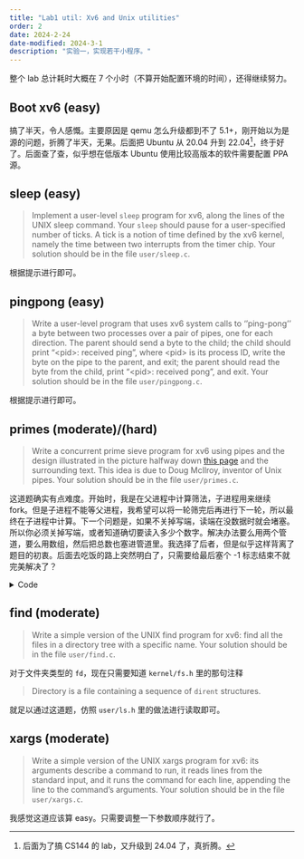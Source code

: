```yaml
---
title: "Lab1 util: Xv6 and Unix utilities"
order: 2
date: 2024-2-24
date-modified: 2024-3-1
description: "实验一，实现若干小程序。"
---
```


整个 lab 总计耗时大概在 7 个小时（不算开始配置环境的时间），还得继续努力。

## Boot xv6 (easy)

搞了半天，令人感慨。主要原因是 qemu 怎么升级都到不了 5.1+，刚开始以为是源的问题，折腾了半天，无果。后面把 Ubuntu 从 20.04 升到 22.04[^1]，终于好了。后面查了查，似乎想在低版本 Ubuntu 使用比较高版本的软件需要配置 PPA 源。

[^1]: 后面为了搞 CS144 的 lab，又升级到 24.04 了，真折腾。

## sleep (easy)

> Implement a user-level `sleep` program for xv6, along the lines of the UNIX sleep command. Your `sleep` should pause for a user-specified number of ticks. A tick is a notion of time defined by the xv6 kernel, namely the time between two interrupts from the timer chip. Your solution should be in the file `user/sleep.c`.

根据提示进行即可。

## pingpong (easy)

> Write a user-level program that uses xv6 system calls to ''ping-pong'' a byte between two processes over a pair of pipes, one for each direction. The parent should send a byte to the child; the child should print "\<pid\>: received ping", where \<pid\> is its process ID, write the byte on the pipe to the parent, and exit; the parent should read the byte from the child, print "\<pid\>: received pong", and exit. Your solution should be in the file `user/pingpong.c`.

根据提示进行即可。

## primes (moderate)/(hard)

> Write a concurrent prime sieve program for xv6 using pipes and the design illustrated in the picture halfway down [this page](http://swtch.com/~rsc/thread/) and the surrounding text. This idea is due to Doug McIlroy, inventor of Unix pipes. Your solution should be in the file `user/primes.c`.

这道题确实有点难度。开始时，我是在父进程中计算筛法，子进程用来继续 fork。但是子进程不能等父进程，我希望可以将一轮筛完后再进行下一轮，所以最终在子进程中计算。下一个问题是，如果不关掉写端，读端在没数据时就会堵塞。所以你必须关掉写端，或者知道确切要读入多少个数字。解决办法要么用两个管道，要么用数组，然后把总数也塞进管道里。我选择了后者，但是似乎这样背离了题目的初衷。后面去吃饭的路上突然明白了，只需要给最后塞个 -1 标志结束不就完美解决了？

<details>

<summary>Code</summary>

``` c
int main(int argc, char *argv[])
{
    int p[2], n = -1;
    pipe(p);
    for(int i = 2; i <= 35; ++i)
        write(p[1], &i, sizeof(int));
    write(p[1], &n, sizeof(int));

    for(;;) {
        if(fork() == 0) {
            read(p[0], &n, sizeof(int));
            if(n == -1) exit(1);
            fprintf(1, "prime %d\n", n);
            int m;
            while(read(p[0], &m, sizeof(int))) {
                if(m == -1) break;
                if(m % n != 0) write(p[1], &m, sizeof(int));
            }
            m = -1;
            write(p[1], &m, sizeof(int));
            break;
        } else {
            int end;
            wait(&end);
            if(end) break;
        }
    }
    exit(0);
}
```

</details>

## find (moderate)

> Write a simple version of the UNIX find program for xv6: find all the files in a directory tree with a specific name. Your solution should be in the file `user/find.c`.

对于文件夹类型的 `fd`，现在只需要知道 `kernel/fs.h` 里的那句注释

> Directory is a file containing a sequence of `dirent` structures.

就足以通过这道题，仿照 `user/ls.h` 里的做法进行读取即可。

## xargs (moderate)

> Write a simple version of the UNIX xargs program for xv6: its arguments describe a command to run, it reads lines from the standard input, and it runs the command for each line, appending the line to the command's arguments. Your solution should be in the file `user/xargs.c`.

我感觉这道应该算 easy。只需要调整一下参数顺序就行了。